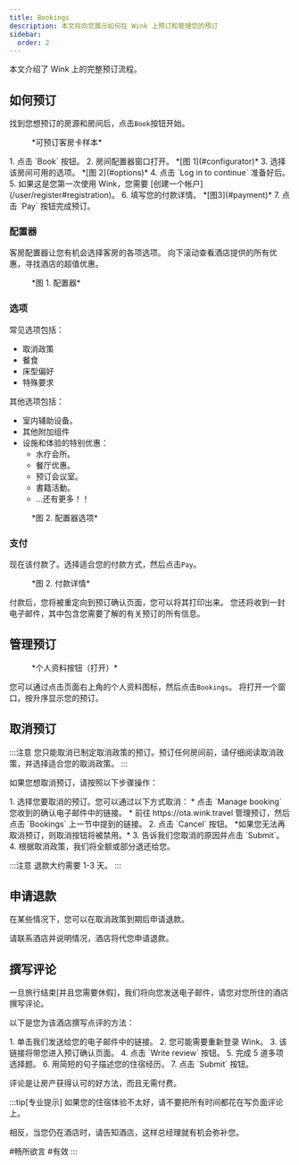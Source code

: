 ```yaml
---
title: Bookings
description: 本文将向您展示如何在 Wink 上预订和管理您的预订
sidebar:
  order: 2
---
```


本文介绍了 Wink 上的完整预订流程。

## 如何预订

找到您想预订的房源和房间后，点击`Book`按钮开始。

<figure>
  <CloudinaryImage width="350" height="819" resize="scale" quality="best" alt="可预订客房卡" src="academy/guest-room-card" errorImage="noimage_opaque_nyrtl0.png" />

  <figcaption>*可预订客房卡样本*</figcaption>
</figure>


<Steps>
  1. 点击 `Book` 按钮。
  2. 房间配置器窗口打开。 *[图 1](#configurator)*
  3. 选择该房间可用的选项。 *[图 2](#options)*
  4. 点击 `Log in to continue` 准备好后。
  5. 如果这是您第一次使用 Wink，您需要 [创建一个帐户](/user/register#registration)。
  6. 填写您的付款详情。 *[图3](#payment)*
  7. 点击 `Pay` 按钮完成预订。
</Steps>


### 配置器

客房配置器让您有机会选择客房的各项选项。
向下滚动查看酒店提供的所有优惠，寻找酒店的超值优惠。

<figure>
  <CloudinaryImage width="700" height="1176" resize="scale" quality="best" alt="房间配置器" src="academy/room-configurator-1" errorImage="noimage_opaque_nyrtl0.png" />

  <figcaption>*图 1. 配置器*</figcaption>
</figure>


### 选项

常见选项包括：

* 取消政策
* 餐食
* 床型偏好
* 特殊要求

其他选项包括：

* 室内辅助设备。
* 其他附加组件
* 设施和体验的特别优惠：
  * 水疗会所。
  * 餐厅优惠。
  * 预订会议室。
  * 書籍活動。
  * ...还有更多！！

<figure>
  <CloudinaryImage width="700" height="1176" resize="scale" quality="best" alt="房间配置器" src="academy/room-configurator-2" errorImage="noimage_opaque_nyrtl0.png" />

  <figcaption>*图 2. 配置器选项*</figcaption>
</figure>


### 支付

现在该付款了。选择适合您的付款方式，然后点击`Pay`。

<figure>
  <CloudinaryImage width="700" height="1141" resize="scale" quality="best" alt="付款详情" src="academy/payment-modal" errorImage="noimage_opaque_nyrtl0.png" />

  <figcaption>*图 2. 付款详情*</figcaption>
</figure>


付款后，您将被重定向到预订确认页面，您可以将其打印出来。
您还将收到一封电子邮件，其中包含您需要了解的有关预订的所有信息。

## 管理预订

<figure>
  <CloudinaryImage width="350" height="404" resize="scale" quality="best" alt="身份验证后的帐户按钮" src="academy/account-button-auth-open" errorImage="noimage_opaque_nyrtl0.png" />

  <figcaption>*个人资料按钮（打开）*</figcaption>
</figure>


您可以通过点击页面右上角的个人资料图标，然后点击`Bookings`。
将打开一个窗口，按升序显示您的预订。

## 取消预订

:::注意
您只能取消已制定取消政策的预订。预订任何房间前，请仔细阅读取消政策，并选择适合您的取消政策。
:::

如果您想取消预订，请按照以下步骤操作：

<Steps>
  1. 选择您要取消的预订。您可以通过以下方式取消：
     * 点击 `Manage booking` 您收到的确认电子邮件中的链接。
     * 前往 https://ota.wink.travel 管理预订，然后点击 `Bookings` 上一节中提到的链接。
  2. 点击 `Cancel` 按钮。 *如果您无法再取消预订，则取消按钮将被禁用。*
  3. 告诉我们您取消的原因并点击 `Submit`。
  4. 根据取消政策，我们将全额或部分退还给您。
</Steps>


:::注意
退款大约需要 1-3 天。
:::

## 申请退款

在某些情况下，您可以在取消政策到期后申请退款。

请联系酒店并说明情况，酒店将代您申请退款。

## 撰写评论

一旦旅行结束\[并且您需要休假]，我们将向您发送电子邮件，请您对您所住的酒店撰写评论。

以下是您为该酒店撰写点评的方法：

<Steps>
  1. 单击我们发送给您的电子邮件中的链接。
  2. 您可能需要重新登录 Wink。
  3. 该链接将带您进入预订确认页面。
  4. 点击 `Write review` 按钮。
  5. 完成 5 道多项选择题。
  6. 用简短的句子描述您的住宿经历。
  7. 点击 `Submit` 按钮。
</Steps>


评论是让房产获得认可的好方法，而且无需付费。

:::tip\[专业提示]
如果您的住宿体验不太好，请不要把所有时间都花在写负面评论上。

相反，当您仍在酒店时，请告知酒店，这样总经理就有机会弥补您。

\#畅所欲言 #有效
:::

